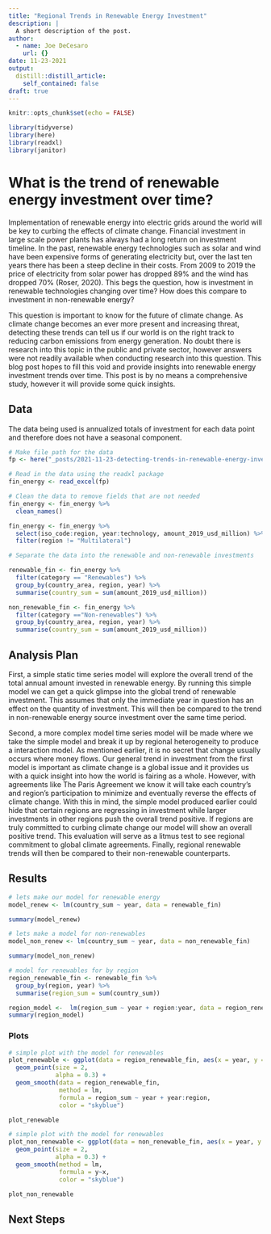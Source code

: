 ```yaml
---
title: "Regional Trends in Renewable Energy Investment"
description: |
  A short description of the post.
author:
  - name: Joe DeCesaro
    url: {}
date: 11-23-2021
output:
  distill::distill_article:
    self_contained: false
draft: true
---
```



```r
knitr::opts_chunk$set(echo = FALSE)
```

```r
library(tidyverse)
library(here)
library(readxl)
library(janitor)
```


# What is the trend of renewable energy investment over time?

Implementation of renewable energy into electric grids around the world will be key to curbing the effects of climate change. Financial investment in large scale power plants has always had a long return on investment timeline. In the past, renewable energy technologies such as solar and wind have been expensive forms of generating electricity but, over the last ten years there has been a steep decline in their costs. From 2009 to 2019 the price of electricity from solar power has dropped 89% and the wind has dropped 70% (Roser, 2020). This begs the question, how is investment in renewable technologies changing over time? How does this compare to investment in non-renewable energy?

This question is important to know for the future of climate change. As climate change becomes an ever more present and increasing threat, detecting these trends can tell us if our world is on the right track to reducing carbon emissions from energy generation. No doubt there is research into this topic in the public and private sector, however answers were not readily available when conducting research into this question. This blog post hopes to fill this void and provide insights into renewable energy investment trends over time. This post is by no means a comprehensive study, however it will provide some quick insights.

## Data 

The data being used is annualized totals of investment for each data point and therefore does not have a seasonal component.

```r
# Make file path for the data
fp <- here("_posts/2021-11-23-detecting-trends-in-renewable-energy-investment/data/IRENA_RE_Public_Investment_July2021.xlsx")

# Read in the data using the readxl package
fin_energy <- read_excel(fp)
```
```r
# Clean the data to remove fields that are not needed
fin_energy <- fin_energy %>% 
  clean_names() 

fin_energy <- fin_energy %>% 
  select(iso_code:region, year:technology, amount_2019_usd_million) %>% 
  filter(region != "Multilateral")
```

```r
# Separate the data into the renewable and non-renewable investments

renewable_fin <- fin_energy %>% 
  filter(category == "Renewables") %>% 
  group_by(country_area, region, year) %>% 
  summarise(country_sum = sum(amount_2019_usd_million))

non_renewable_fin <- fin_energy %>% 
  filter(category =="Non-renewables") %>% 
  group_by(country_area, region, year) %>% 
  summarise(country_sum = sum(amount_2019_usd_million))
```

## Analysis Plan

First, a simple static time series model will explore the overall trend of the total annual amount invested in renewable energy. By running this simple model we can get a quick glimpse into the global trend of renewable investment. This assumes that only the immediate year in question has an effect on the quantity of investment. This will then be compared to the trend in non-renewable energy source investment over the same time period.

Second, a more complex model time series model will be made where we take the simple model and break it up by regional heterogeneity to produce a interaction model. As mentioned earlier, it is no secret that change usually occurs where money flows. Our general trend in investment from the first model is important as climate change is a global issue and it provides us with a quick insight into how the world is fairing as a whole. However, with agreements like The Paris Agreement we know it will take each country's and region's participation to minimize and eventually reverse the effects of climate change. With this in mind, the simple model produced earlier could hide that certain regions are regressing in investment while larger investments in other regions push the overall trend positive. If regions are truly committed to curbing climate change our model will show an overall positive trend. This evaluation will serve as a litmus test to see regional commitment to global climate agreements. Finally, regional renewable trends will then be compared to their non-renewable counterparts.

## Results

```r
# lets make our model for renewable energy
model_renew <- lm(country_sum ~ year, data = renewable_fin)

summary(model_renew)

```

```r
# lets make a model for non-renewables
model_non_renew <- lm(country_sum ~ year, data = non_renewable_fin)

summary(model_non_renew)
```

```r
# model for renewables for by region
region_renewable_fin <- renewable_fin %>% 
  group_by(region, year) %>% 
  summarise(region_sum = sum(country_sum))

region_model <-  lm(region_sum ~ year + region:year, data = region_renewable_fin)
summary(region_model)
```


### Plots
```r
# simple plot with the model for renewables
plot_renewable <- ggplot(data = region_renewable_fin, aes(x = year, y = region_sum)) +
  geom_point(size = 2,
             alpha = 0.3) +
  geom_smooth(data = region_renewable_fin,
              method = lm, 
              formula = region_sum ~ year + year:region,
              color = "skyblue")

plot_renewable
```
```r
# simple plot with the model for renewables
plot_non_renewable <- ggplot(data = non_renewable_fin, aes(x = year, y = country_sum)) +
  geom_point(size = 2,
             alpha = 0.3) +
  geom_smooth(method = lm, 
              formula = y~x,
              color = "skyblue")

plot_non_renewable
```




## Next Steps
